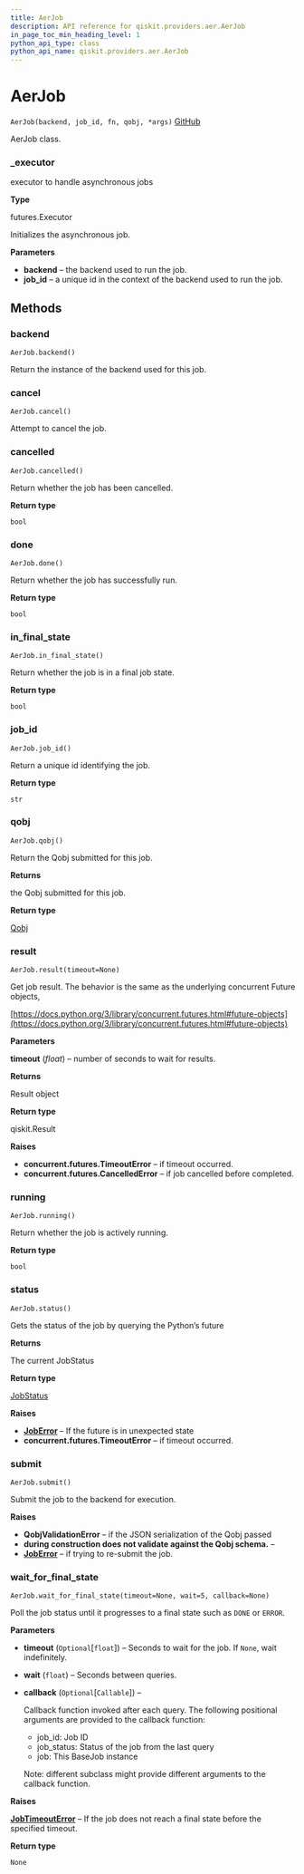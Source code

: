 ```yaml
---
title: AerJob
description: API reference for qiskit.providers.aer.AerJob
in_page_toc_min_heading_level: 1
python_api_type: class
python_api_name: qiskit.providers.aer.AerJob
---
```


# AerJob

<span id="qiskit.providers.aer.AerJob" />

`AerJob(backend, job_id, fn, qobj, *args)` [GitHub](https://github.com/qiskit/qiskit-aer/tree/stable/0.5/qiskit/providers/aer/aerjob.py "view source code")

AerJob class.

<span id="qiskit.providers.aer.AerJob._executor" />

### \_executor

executor to handle asynchronous jobs

**Type**

futures.Executor

Initializes the asynchronous job.

**Parameters**

*   **backend** – the backend used to run the job.
*   **job\_id** – a unique id in the context of the backend used to run the job.

## Methods

### backend

<span id="qiskit.providers.aer.AerJob.backend" />

`AerJob.backend()`

Return the instance of the backend used for this job.

### cancel

<span id="qiskit.providers.aer.AerJob.cancel" />

`AerJob.cancel()`

Attempt to cancel the job.

### cancelled

<span id="qiskit.providers.aer.AerJob.cancelled" />

`AerJob.cancelled()`

Return whether the job has been cancelled.

**Return type**

`bool`

### done

<span id="qiskit.providers.aer.AerJob.done" />

`AerJob.done()`

Return whether the job has successfully run.

**Return type**

`bool`

### in\_final\_state

<span id="qiskit.providers.aer.AerJob.in_final_state" />

`AerJob.in_final_state()`

Return whether the job is in a final job state.

**Return type**

`bool`

### job\_id

<span id="qiskit.providers.aer.AerJob.job_id" />

`AerJob.job_id()`

Return a unique id identifying the job.

**Return type**

`str`

### qobj

<span id="qiskit.providers.aer.AerJob.qobj" />

`AerJob.qobj()`

Return the Qobj submitted for this job.

**Returns**

the Qobj submitted for this job.

**Return type**

[Qobj](qiskit.qobj.Qobj "qiskit.qobj.Qobj")

### result

<span id="qiskit.providers.aer.AerJob.result" />

`AerJob.result(timeout=None)`

Get job result. The behavior is the same as the underlying concurrent Future objects,

[https://docs.python.org/3/library/concurrent.futures.html#future-objects](https://docs.python.org/3/library/concurrent.futures.html#future-objects)

**Parameters**

**timeout** (*float*) – number of seconds to wait for results.

**Returns**

Result object

**Return type**

qiskit.Result

**Raises**

*   **concurrent.futures.TimeoutError** – if timeout occurred.
*   **concurrent.futures.CancelledError** – if job cancelled before completed.

### running

<span id="qiskit.providers.aer.AerJob.running" />

`AerJob.running()`

Return whether the job is actively running.

**Return type**

`bool`

### status

<span id="qiskit.providers.aer.AerJob.status" />

`AerJob.status()`

Gets the status of the job by querying the Python’s future

**Returns**

The current JobStatus

**Return type**

[JobStatus](qiskit.providers.JobStatus "qiskit.providers.JobStatus")

**Raises**

*   [**JobError**](qiskit.providers.JobError "qiskit.providers.JobError") – If the future is in unexpected state
*   **concurrent.futures.TimeoutError** – if timeout occurred.

### submit

<span id="qiskit.providers.aer.AerJob.submit" />

`AerJob.submit()`

Submit the job to the backend for execution.

**Raises**

*   **QobjValidationError** – if the JSON serialization of the Qobj passed
*   **during construction does not validate against the Qobj schema.** –
*   [**JobError**](qiskit.providers.JobError "qiskit.providers.JobError") – if trying to re-submit the job.

### wait\_for\_final\_state

<span id="qiskit.providers.aer.AerJob.wait_for_final_state" />

`AerJob.wait_for_final_state(timeout=None, wait=5, callback=None)`

Poll the job status until it progresses to a final state such as `DONE` or `ERROR`.

**Parameters**

*   **timeout** (`Optional`\[`float`]) – Seconds to wait for the job. If `None`, wait indefinitely.

*   **wait** (`float`) – Seconds between queries.

*   **callback** (`Optional`\[`Callable`]) –

    Callback function invoked after each query. The following positional arguments are provided to the callback function:

    *   job\_id: Job ID
    *   job\_status: Status of the job from the last query
    *   job: This BaseJob instance

    Note: different subclass might provide different arguments to the callback function.

**Raises**

[**JobTimeoutError**](qiskit.providers.JobTimeoutError "qiskit.providers.JobTimeoutError") – If the job does not reach a final state before the specified timeout.

**Return type**

`None`

